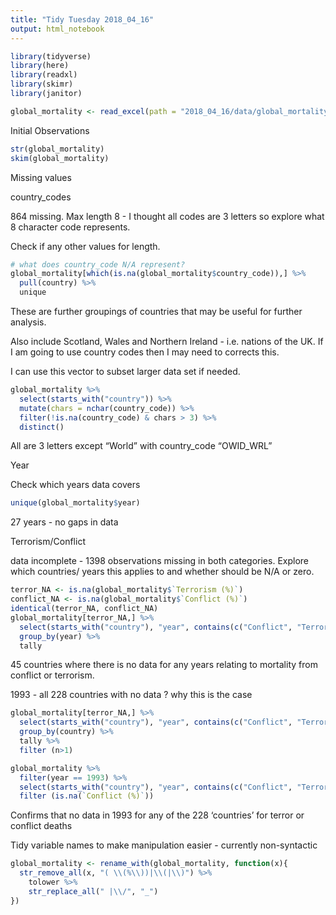 ```yaml
---
title: "Tidy Tuesday 2018_04_16"
output: html_notebook
---
```


```r

library(tidyverse)
library(here)
library(readxl)
library(skimr)
library(janitor)
```

```r
global_mortality <- read_excel(path = "2018_04_16/data/global_mortality.xlsx")
```

Initial Observations

```r

str(global_mortality)
skim(global_mortality)
```

Missing values

country_codes

864 missing. Max length 8 - I thought all codes are 3 letters so explore what 8 character code represents.

Check if any other values for length.

```r
# what does country_code N/A represent?
global_mortality[which(is.na(global_mortality$country_code)),] %>% 
  pull(country) %>% 
  unique
```

These are further groupings of countries that may be useful for further analysis.

Also include Scotland, Wales and Northern Ireland - i.e. nations of the UK. If I am going to use country codes then I may need to corrects this.

I can use this vector to subset larger data set if needed.

```r

global_mortality %>% 
  select(starts_with("country")) %>% 
  mutate(chars = nchar(country_code)) %>% 
  filter(!is.na(country_code) & chars > 3) %>% 
  distinct()
```

All are 3 letters except "World" with country_code "OWID_WRL"

Year

Check which years data covers

```r

unique(global_mortality$year)
```

27 years - no gaps in data

Terrorism/Conflict

data incomplete - 1398 observations missing in both categories. Explore which countries/ years this applies to and whether should be N/A or zero.

```r

terror_NA <- is.na(global_mortality$`Terrorism (%)`)
conflict_NA <- is.na(global_mortality$`Conflict (%)`)
identical(terror_NA, conflict_NA)
global_mortality[terror_NA,] %>% 
  select(starts_with("country"), "year", contains(c("Conflict", "Terrorism"))) %>% 
  group_by(year) %>% 
  tally
```

45 countries where there is no data for any years relating to mortality from conflict or terrorism.

1993 - all 228 countries with no data ? why this is the case

```r
global_mortality[terror_NA,] %>% 
  select(starts_with("country"), "year", contains(c("Conflict", "Terrorism"))) %>% 
  group_by(country) %>% 
  tally %>% 
  filter (n>1)
```

```r
global_mortality %>% 
  filter(year == 1993) %>% 
  select(starts_with("country"), "year", contains(c("Conflict", "Terrorism"))) %>% 
  filter (is.na(`Conflict (%)`)) 
```

Confirms that no data in 1993 for any of the 228 'countries' for terror or conflict deaths

Tidy variable names to make manipulation easier - currently non-syntactic

```r

global_mortality <- rename_with(global_mortality, function(x){
  str_remove_all(x, "( \\(%\\))|\\(|\\)") %>% 
    tolower %>% 
    str_replace_all(" |\\/", "_")
})
```
